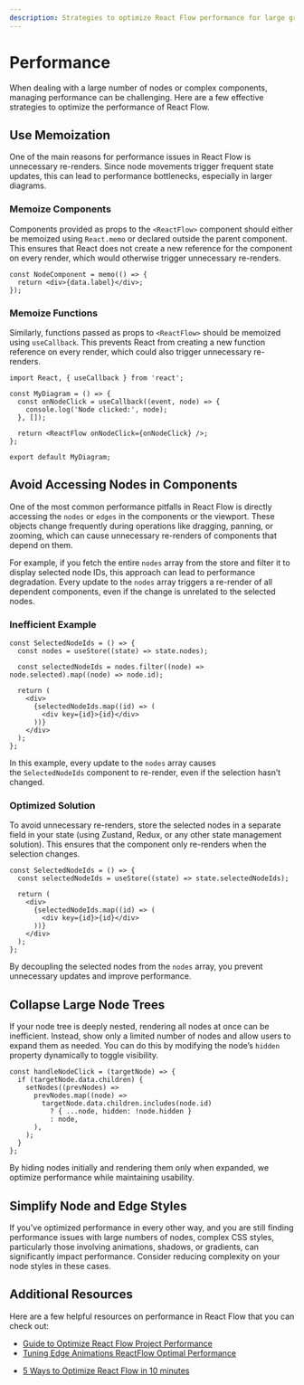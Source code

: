```yaml
---
description: Strategies to optimize React Flow performance for large graphs.
---
```


# Performance

When dealing with a large number of nodes or complex components, managing performance can be challenging. Here are a few effective strategies to optimize the performance of React Flow.

## Use Memoization

One of the main reasons for performance issues in React Flow is unnecessary re-renders. Since node movements trigger frequent state updates, this can lead to performance bottlenecks, especially in larger diagrams.

### Memoize Components

Components provided as props to the `<ReactFlow>` component should either be memoized using `React.memo` or declared outside the parent component. This ensures that React does not create a new reference for the component on every render, which would otherwise trigger unnecessary re-renders.

```tsx
const NodeComponent = memo(() => {
  return <div>{data.label}</div>;
});
```

### Memoize Functions

Similarly, functions passed as props to `<ReactFlow>` should be memoized using `useCallback`. This prevents React from creating a new function reference on every render, which could also trigger unnecessary re-renders.

```tsx
import React, { useCallback } from 'react';

const MyDiagram = () => {
  const onNodeClick = useCallback((event, node) => {
    console.log('Node clicked:', node);
  }, []);

  return <ReactFlow onNodeClick={onNodeClick} />;
};

export default MyDiagram;
```

## Avoid Accessing Nodes in Components

One of the most common performance pitfalls in React Flow is directly accessing the `nodes` or `edges` in the components or the viewport. These objects change frequently during operations like dragging, panning, or zooming, which can cause unnecessary re-renders of components that depend on them.

For example, if you fetch the entire `nodes` array from the store and filter it to display selected node IDs, this approach can lead to performance degradation. Every update to the `nodes` array triggers a re-render of all dependent components, even if the change is unrelated to the selected nodes.

### Inefficient Example

```tsx
const SelectedNodeIds = () => {
  const nodes = useStore((state) => state.nodes);

  const selectedNodeIds = nodes.filter((node) => node.selected).map((node) => node.id);

  return (
    <div>
      {selectedNodeIds.map((id) => (
        <div key={id}>{id}</div>
      ))}
    </div>
  );
};
```

In this example, every update to the `nodes` array causes the `SelectedNodeIds` component to re-render, even if the selection hasn’t changed.

### Optimized Solution

To avoid unnecessary re-renders, store the selected nodes in a separate field in your state (using Zustand, Redux, or any other state management solution). This ensures that the component only re-renders when the selection changes.

```tsx
const SelectedNodeIds = () => {
  const selectedNodeIds = useStore((state) => state.selectedNodeIds);

  return (
    <div>
      {selectedNodeIds.map((id) => (
        <div key={id}>{id}</div>
      ))}
    </div>
  );
};
```

By decoupling the selected nodes from the `nodes` array, you prevent unnecessary updates and improve performance.

## Collapse Large Node Trees

If your node tree is deeply nested, rendering all nodes at once can be inefficient. Instead, show only a limited number of nodes and allow users to expand them as needed. You can do this by modifying the node’s `hidden` property dynamically to toggle visibility.

```tsx
const handleNodeClick = (targetNode) => {
  if (targetNode.data.children) {
    setNodes((prevNodes) =>
      prevNodes.map((node) =>
        targetNode.data.children.includes(node.id)
          ? { ...node, hidden: !node.hidden }
          : node,
      ),
    );
  }
};
```

By hiding nodes initially and rendering them only when expanded, we optimize performance while maintaining usability.

## Simplify Node and Edge Styles

If you've optimized performance in every other way, and you are still finding performance issues with large numbers of nodes, complex CSS styles, particularly those involving animations, shadows, or gradients, can significantly impact performance. Consider reducing complexity on your node styles in these cases.

## Additional Resources

Here are a few helpful resources on performance in React Flow that you can check out:

- [Guide to Optimize React Flow Project Performance](https://www.synergycodes.com/blog/guide-to-optimize-react-flow-project-performance)
- [Tuning Edge Animations ReactFlow Optimal Performance](https://liambx.com/blog/tuning-edge-animations-reactflow-optimal-performance)

* [5 Ways to Optimize React Flow in 10 minutes](https://www.youtube.com/watch?v=8M2qZ69iM20)
